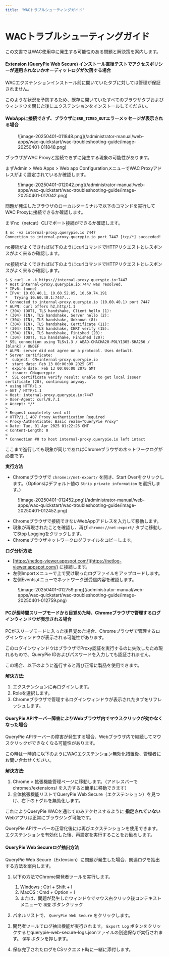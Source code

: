 ```yaml
---
title: 'WACトラブルシューティングガイド'
---
```


# WACトラブルシューティングガイド

この文書ではWAC使用中に発生する可能性のある問題と解決策を案内します。

#### Extension (QueryPie Web Secure) インストール直後テストでアクセスポリシーが適用されないかオーディットログが欠落する場合

WACエクステンションインストール前に開いていたタブに対しては管理が保証されません。

このような状況を予防するため、既存に開いていたすべてのブラウザタブおよびウィンドウを閉じた後にエクステンションをインストールしてください。


#### WebAppに接続できず、ブラウザに`ERR_TIMED_OUT`エラーメッセージが表示される場合

<figure data-layout="center" data-align="center">
![image-20250401-011848.png](/administrator-manual/web-apps/wac-quickstart/wac-troubleshooting-guide/image-20250401-011848.png)
</figure>

ブラウザがWAC Proxyと接続できずに発生する現象の可能性があります。

まずAdmin &gt; Web Apps &gt; Web app ConfigurationメニューでWAC Proxyアドレスがよく設定されているか確認します。

<figure data-layout="center" data-align="center">
![image-20250401-012042.png](/administrator-manual/web-apps/wac-quickstart/wac-troubleshooting-guide/image-20250401-012042.png)
</figure>

問題が発生したブラウザのローカルターミナルで以下のコマンドを実行してWAC Proxyに接続できるか確認します。

まずnc（netcat）CLIでポート接続ができるか確認します。
```
$ nc -vz internal-proxy.querypie.io 7447
Connection to internal-proxy.querypie.io port 7447 [tcp/*] succeeded!
```

nc接続がよくできれば以下のようにcurlコマンドでHTTPリクエストとレスポンスがよく来るか確認します。

nc接続がよくできれば以下のようにcurlコマンドでHTTPリクエストとレスポンスがよく来るか確認します。
```
$ $ curl -v -k https://internal-proxy.querypie.io:7447
* Host internal-proxy.querypie.io:7447 was resolved.
* IPv6: (none)
* IPv4: 10.60.40.1, 10.60.52.85, 10.60.74.191
*   Trying 10.60.40.1:7447...
* Connected to internal-proxy.querypie.io (10.60.40.1) port 7447
* ALPN: curl offers h2,http/1.1
* (304) (OUT), TLS handshake, Client hello (1):
* (304) (IN), TLS handshake, Server hello (2):
* (304) (IN), TLS handshake, Unknown (8):
* (304) (IN), TLS handshake, Certificate (11):
* (304) (IN), TLS handshake, CERT verify (15):
* (304) (IN), TLS handshake, Finished (20):
* (304) (OUT), TLS handshake, Finished (20):
* SSL connection using TLSv1.3 / AEAD-CHACHA20-POLY1305-SHA256 / [blank] / UNDEF
* ALPN: server did not agree on a protocol. Uses default.
* Server certificate:
*  subject: CN=internal-proxy.querypie.io
*  start date: Feb 13 00:00:00 2025 GMT
*  expire date: Feb 13 00:00:00 2075 GMT
*  issuer: CN=querypie
*  SSL certificate verify result: unable to get local issuer certificate (20), continuing anyway.
* using HTTP/1.x
> GET / HTTP/1.1
> Host: internal-proxy.querypie.io:7447
> User-Agent: curl/8.7.1
> Accept: */*
>
* Request completely sent off
< HTTP/1.1 407 Proxy Authentication Required
< Proxy-Authenticate: Basic realm="QueryPie Proxy"
< Date: Tue, 01 Apr 2025 01:22:26 GMT
< Content-Length: 0
<
* Connection #0 to host internal-proxy.querypie.io left intact
```

ここまで進行しても現象が同じであればChromeブラウザのネットワークログが必要です。

**実行方法**

* Chromeブラウザで `chrome://net-export/` を開き、Start Overをクリックします。（Optionsはデフォルト値の `Strip private information` を選択します。）

<figure data-layout="center" data-align="center">
![image-20250401-012452.png](/administrator-manual/web-apps/wac-quickstart/wac-troubleshooting-guide/image-20250401-012452.png)
</figure>

* Chromeブラウザで接続できないWebAppアドレスを入力して移動します。
* 現象が再現されたことを確認し、再び `chrome://net-export/` タブに移動してStop Loggingをクリックします。
* Chromeブラウザネットワークログファイルをコピーします。

**ログ分析方法**

* [https://netlog-viewer.appspot.com/](https://netlog-viewer.appspot.com/) に接続します。
* 左側Importメニューで上で受け取ったログファイルをアップロードします。
* 左側Eventsメニューでネットワーク送受信内容を確認します。

<figure data-layout="center" data-align="center">
![image-20250401-012759.png](/administrator-manual/web-apps/wac-quickstart/wac-troubleshooting-guide/image-20250401-012759.png)
</figure>


#### PCが長時間スリープモードから目覚めた時、Chromeブラウザで管理するログインウィンドウが表示される場合

PCがスリープモードに入った後目覚めた場合、Chromeブラウザで管理するログインウィンドウが表示される可能性があります。

このログインウィンドウはブラウザでProxy認証を実行するのに失敗したため現れるもので、QueryPie IDおよびパスワードを入力しても認証されません。

この場合、以下のように進行すると再び正常に製品を使用できます。

**解決方法:**

1. エクステンションに再ログインします。
2. Roleを選択します。
3. Chromeブラウザで管理するログインウィンドウが表示されたタブをリフレッシュします。


#### QueryPie APIサーバー障害によりWebブラウザ内でマウスクリックが効かなくなった場合

QueryPie APIサーバーの障害が発生する場合、Webブラウザ内で継続してマウスクリックができなくなる可能性があります。

この時は一時的に以下のようにWACエクステンション無効化措置後、管理者にお問い合わせください。

**解決方法:**

1. Chrome &gt; 拡張機能管理ページに移動します。（アドレスバーでchrome://extensions/ を入力すると簡単に移動できます）
2. 全体拡張機能リストでQueryPie Web Secure（エクステンション）を見つけ、右下のトグルを無効化します。

これによりQueryPie WACを通じてのみアクセスするように  **指定されていない**  Webアプリは正常にブラウジング可能です。

QueryPie APIサーバーの正常化後には再びエクステンションを使用できます。エクステンションを有効化した後、再設定を実行することをお勧めします。


#### QueryPie Web Secureログ抽出方法

QueryPie Web Secure（Extension）に問題が発生した場合、関連ログを抽出する方法を案内します。

1. 以下の方法でChrome開発者ツールを実行します。
    1. Windows : Ctrl + Shift + I
    2. MacOS : Cmd + Option + I
    3. または、問題が発生したウィンドウでマウス右クリック後コンテキストメニューで `検査` ボタンクリック

1. パネルリストで、 `QueryPie Web Secure` をクリックします。
2. 開発者ツールでログ抽出機能が実行されます。 `Export Log` ボタンをクリックするとquerypie-web-secure-logs.jsonファイルの別途保存が実行されます。 `保存` ボタンを押します。
3. 保存完了されたログをCSリクエスト時に一緒に添付します。
